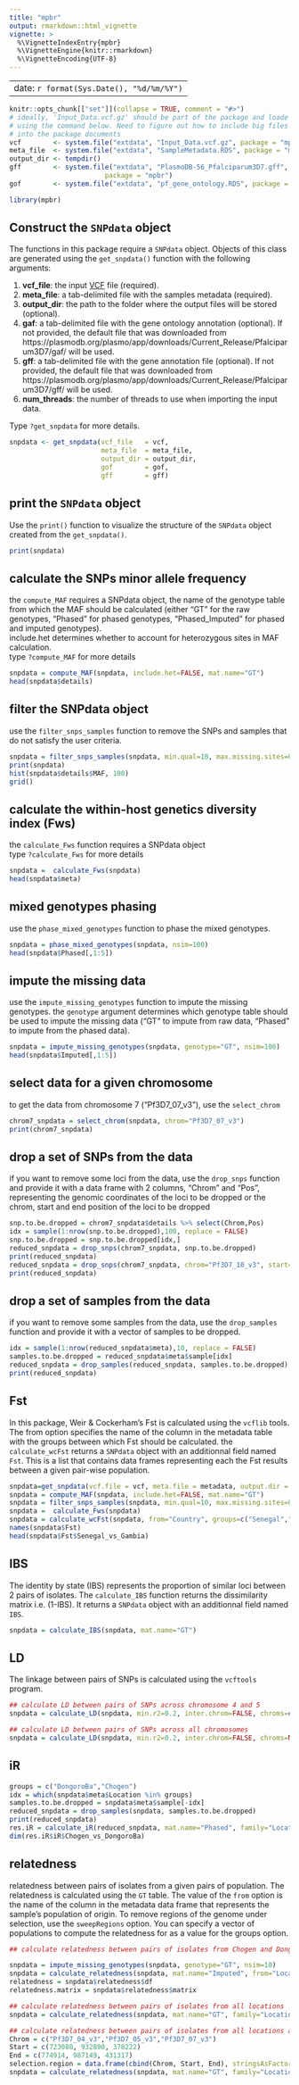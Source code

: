 ```yaml
---
title: "mpbr"
output: rmarkdown::html_vignette
vignette: >
  %\VignetteIndexEntry{mpbr}
  %\VignetteEngine{knitr::rmarkdown}
  %\VignetteEncoding{UTF-8}
---
```


---
date: `r format(Sys.Date(), "%d/%m/%Y")`
---

```r
knitr::opts_chunk[["set"]](collapse = TRUE, comment = "#>")
# ideally, 'Input_Data.vcf.gz' should be part of the package and loade
# using the command below. Need to figure out how to include big files
# into the package documents
vcf        <- system.file("extdata", "Input_Data.vcf.gz", package = "mpbr")
meta_file  <- system.file("extdata", "SampleMetadata.RDS", package = "mpbr")
output_dir <- tempdir()
gff        <- system.file("extdata", "PlasmoDB-56_Pfalciparum3D7.gff",
                        package = "mpbr")
gof        <- system.file("extdata", "pf_gene_ontology.RDS", package = "mpbr")
```

```r
library(mpbr)
```


## Construct the `SNPdata` object 

The functions in this package require a `SNPdata` object. Objects of this class are generated using the `get_snpdata()` function with the following arguments:

1. **vcf_file**: the input [VCF](https://samtools.github.io/hts-specs/VCFv4.2.pdf) file (required).   
2. **meta_file**: a tab-delimited file with the samples metadata (required).
3. **output_dir**: the path to the folder where the output files will be stored (optional). 
4. **gaf**: a tab-delimited file with the gene ontology annotation (optional). If not provided, the default file that was downloaded from https://plasmodb.org/plasmo/app/downloads/Current_Release/Pfalciparum3D7/gaf/ will be used.   
5. **gff**: a tab-delimited file with the gene annotation file (optional). If not provided, the default file that was downloaded from https://plasmodb.org/plasmo/app/downloads/Current_Release/Pfalciparum3D7/gff/ will be used.
6. **num_threads**: the number of threads to use when importing the input data.

Type `?get_snpdata` for more details.

```r
snpdata <- get_snpdata(vcf_file   = vcf,
                       meta_file  = meta_file,
                       output_dir = output_dir,
                       gof        = gof,
                       gff        = gff)
```

## print the `SNPdata` object 

Use the `print()` function to visualize the structure of the `SNPdata` object created from the `get_snpdata()`.

```r
print(snpdata)
```

## calculate the SNPs minor allele frequency     
the `compute_MAF` requires a SNPdata object, the name of the genotype table from which the MAF should be calculated (either "GT" for the raw genotypes, "Phased" for phased genotypes, "Phased_Imputed" for phased and imputed genotypes).    
include.het determines whether to account for heterozygous sites in MAF calculation.   
type `?compute_MAF` for more details     
```r
snpdata = compute_MAF(snpdata, include.het=FALSE, mat.name="GT")
head(snpdata$details)
```

## filter the SNPdata object     
use the `filter_snps_samples` function to remove the SNPs and samples that do not satisfy the user criteria.    
```r
snpdata = filter_snps_samples(snpdata, min.qual=10, max.missing.sites=0.2, max.missing.samples=0.2, maf.cutoff=0.01)
print(snpdata)
hist(snpdata$details$MAF, 100)
grid()
```

## calculate the within-host genetics diversity index (Fws)   
the `calculate_Fws` function requires a SNPdata object   
type `?calculate_Fws` for more details     
```r
snpdata =  calculate_Fws(snpdata)
head(snpdata$meta)
```

## mixed genotypes phasing     
use the `phase_mixed_genotypes` function to phase the mixed genotypes.    
```r
snpdata = phase_mixed_genotypes(snpdata, nsim=100)
head(snpdata$Phased[,1:5])
```

## impute the missing data   
use the `impute_missing_genotypes` function to impute the missing genotypes. the `genotype` argument determines which genotype table should be used to impute the missing data ("GT" to impute from raw data, "Phased" to impute from the phased data).    
```r
snpdata = impute_missing_genotypes(snpdata, genotype="GT", nsim=100)
head(snpdata$Imputed[,1:5])
```

## select data for a given chromosome     
to get the data from chromosome 7 ("Pf3D7_07_v3"), use the `select_chrom`    
```r
chrom7_snpdata = select_chrom(snpdata, chrom="Pf3D7_07_v3")
print(chrom7_snpdata)
```

## drop a set of SNPs from the data       
if you want to remove some loci from the data, use the `drop_snps` function and provide it with a data frame with 2 columns, "Chrom" and "Pos", representing the genomic coordinates of the loci to be dropped or the chrom, start and end position of the loci to be dropped    
```r
snp.to.be.dropped = chrom7_snpdata$details %>% select(Chrom,Pos)
idx = sample(1:nrow(snp.to.be.dropped),100, replace = FALSE)
snp.to.be.dropped = snp.to.be.dropped[idx,]
reduced_snpdata = drop_snps(chrom7_snpdata, snp.to.be.dropped)
print(reduced_snpdata)
reduced_snpdata = drop_snps(chrom7_snpdata, chrom="Pf3D7_10_v3", start=100, end=500)
print(reduced_snpdata)
```

## drop a set of samples from the data       
if you want to remove some samples from the data, use the `drop_samples` function and provide it with a vector of samples to be dropped.     
```r
idx = sample(1:nrow(reduced_snpdata$meta),10, replace = FALSE)
samples.to.be.dropped = reduced_snpdata$meta$sample[idx]
reduced_snpdata = drop_samples(reduced_snpdata, samples.to.be.dropped)
print(reduced_snpdata)
```


## Fst
In this package, Weir & Cockerham's Fst is calculated using the `vcflib` tools.   
The from option specifies the name of the column in the metadata table with the groups between which Fst should be calculated. 
the `calculate_wcFst` returns a `SNPdata` object with an additionnal field named `Fst`. This is a list that contains data frames representing each the Fst results between a given pair-wise population.   
```r
snpdata=get_snpdata(vcf.file = vcf, meta.file = metadata, output.dir = outDir)
snpdata = compute_MAF(snpdata, include.het=FALSE, mat.name="GT")
snpdata = filter_snps_samples(snpdata, min.qual=10, max.missing.sites=0.2, max.missing.samples=0.2, maf.cutoff=0.01)
snpdata =  calculate_Fws(snpdata)
snpdata = calculate_wcFst(snpdata, from="Country", groups=c("Senegal","Gambia"))
names(snpdata$Fst)
head(snpdata$Fst$Senegal_vs_Gambia)
```

## IBS   
The identity by state (IBS) represents the proportion of similar loci between 2 pairs of isolates. The `calculate_IBS` function returns the dissimilarity matrix i.e. (1-IBS). It returns a `SNPdata` object with an additionnal field named `IBS`.    
```r
snpdata = calculate_IBS(snpdata, mat.name="GT")
```

## LD   
The linkage between pairs of SNPs is calculated using the `vcftools` program.   
```r
## calculate LD between pairs of SNPs across chromosome 4 and 5
snpdata = calculate_LD(snpdata, min.r2=0.2, inter.chrom=FALSE, chroms=c("Pf3D7_04_v3","Pf3D7_05_v3"))

## calculate LD between pairs of SNPs across all chromosomes
snpdata = calculate_LD(snpdata, min.r2=0.2, inter.chrom=FALSE, chroms=NULL)
```

## iR
```r
groups = c("DongoroBa","Chogen")
idx = which(snpdata$meta$Location %in% groups)
samples.to.be.dropped = snpdata$meta$sample[-idx]
reduced_snpdata = drop_samples(snpdata, samples.to.be.dropped)
print(reduced_snpdata)
res.iR = calculate_iR(reduced_snpdata, mat.name="Phased", family="Location", number.cores=4)
dim(res.iR$iR$Chogen_vs_DongoroBa)
```

## relatedness
relatedness between pairs of isolates from a given pairs of population. The relatedness is calculated using the `GT` table. The value of the `from` option is the name of the column in the metadata data frame that represents the sample's population of origin. To remove regions of the genome under selection, use the `sweepRegions` option. You can specify a vector of populations to compute the relatedness for as a value for the groups option.  
```r
## calculate relatedness between pairs of isolates from Chogen and DongoroBa

snpdata = impute_missing_genotypes(snpdata, genotype="GT", nsim=10)
snpdata = calculate_relatedness(snpdata, mat.name="Imputed", from="Location", sweepRegions=NULL, groups=c("Chogen","DongoroBa"))
relatedness = snpdata$relatedness$df
relatedness.matrix = snpdata$relatedness$matrix

## calculate relatedness between pairs of isolates from all locations
snpdata = calculate_relatedness(snpdata, mat.name="GT", family="Location", sweepRegions=NULL, groups=NULL)

## calculate relatedness between pairs of isolates from all locations after excluding the selective sweep regions
Chrom = c("Pf3D7_04_v3","Pf3D7_05_v3","Pf3D7_07_v3")
Start = c(723088, 932890, 378222)
End = c(774914, 987149, 431317)
selection.region = data.frame(cbind(Chrom, Start, End), stringsAsFactors = FALSE)
snpdata = calculate_relatedness(snpdata, mat.name="GT", family="Location", sweepRegions=selection.region, groups=NULL)


```

